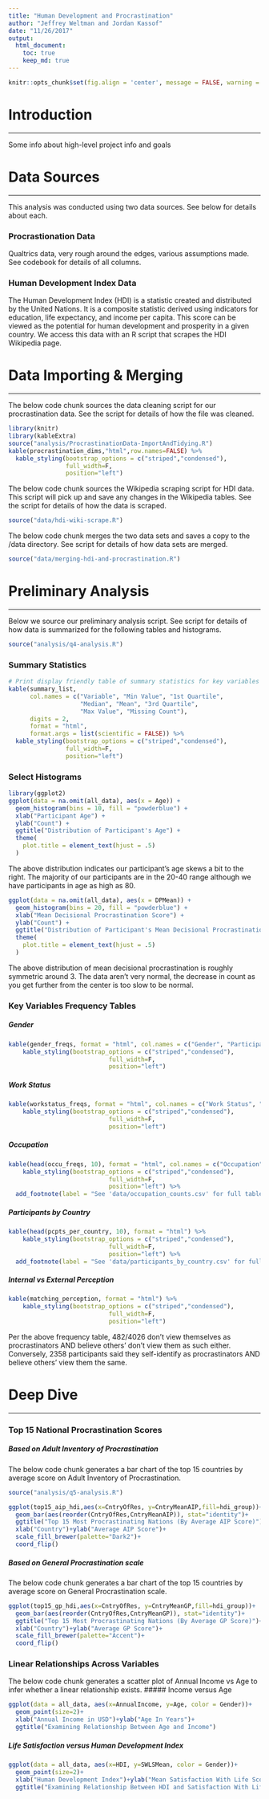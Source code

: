 ```yaml
---
title: "Human Development and Procrastination"
author: "Jeffrey Weltman and Jordan Kassof"
date: "11/26/2017"
output:
  html_document:
    toc: true
    keep_md: true
---
```


```r
knitr::opts_chunk$set(fig.align = 'center', message = FALSE, warning = FALSE)
```
# Introduction
***

Some info about high-level project info and goals

# Data Sources
***

This analysis was conducted using two data sources. See below for details about each.

### Procrastionation Data

Qualtrics data, very rough around the edges, various assumptions made. See codebook for details of all columns.

### Human Development Index Data

The Human Development Index (HDI) is a statistic created and distributed by the United Nations. It is a composite statistic derived using indicators for education, life expectancy, and income per capita. This score can be viewed as the potential for human development and prosperity in a given country. We access this data with an R script that scrapes the HDI Wikipedia page. 

# Data Importing & Merging
***

The below code chunk sources the data cleaning script for our procrastination data. See the script for details of how the file was cleaned.
```r
library(knitr)
library(kableExtra)
source("analysis/ProcrastinationData-ImportAndTidying.R")
kable(procrastination_dims,"html",row.names=FALSE) %>%
  kable_styling(bootstrap_options = c("striped","condensed"), 
                full_width=F, 
                position="left")
```

The below code chunk sources the Wikipedia scraping script for HDI data. This script will pick up and save any changes in the Wikipedia tables. See the script for details of how the data is scraped.
```r
source("data/hdi-wiki-scrape.R")
```


The below code chunk merges the two data sets and saves a copy to the /data directory. See script for details of how data sets are merged.
```r
source("data/merging-hdi-and-procrastination.R")
```

# Preliminary Analysis
***

Below we source our preliminary analysis script. See script for details of how data is summarized for the following tables and histograms.
```r
source("analysis/q4-analysis.R")
```

### Summary Statistics

```r
# Print display friendly table of summary statistics for key variables
kable(summary_list, 
      col.names = c("Variable", "Min Value", "1st Quartile",
                    "Median", "Mean", "3rd Quartile", 
                    "Max Value", "Missing Count"), 
      digits = 2, 
      format = "html",
      format.args = list(scientific = FALSE)) %>%
  kable_styling(bootstrap_options = c("striped","condensed"), 
                full_width=F, 
                position="left")
```

### Select Histograms

```r
library(ggplot2)
ggplot(data = na.omit(all_data), aes(x = Age)) +
  geom_histogram(bins = 10, fill = "powderblue") +
  xlab("Participant Age") +
  ylab("Count") +
  ggtitle("Distribution of Participant's Age") +
  theme(
    plot.title = element_text(hjust = .5)
  )
```

The above distribution indicates our participant's age skews a bit to the right. The majority of our participants are in the 20-40 range although we have participants in age as high as 80.

```r
ggplot(data = na.omit(all_data), aes(x = DPMean)) +
  geom_histogram(bins = 20, fill = "powderblue") +
  xlab("Mean Decisional Procrastination Score") +
  ylab("Count") +
  ggtitle("Distribution of Participant's Mean Decisional Procrastination") +
  theme(
    plot.title = element_text(hjust = .5)
  )

```

The above distribution of mean decisional procrastination is roughly symmetric around 3. The data aren't very normal, the decrease in count as you get further from the center is too slow to be normal.

### Key Variables Frequency Tables

##### Gender
```r
kable(gender_freqs, format = "html", col.names = c("Gender", "Participants")) %>%
    kable_styling(bootstrap_options = c("striped","condensed"), 
                            full_width=F, 
                            position="left")
```

##### Work Status

```r
kable(workstatus_freqs, format = "html", col.names = c("Work Status", "Participants")) %>%
    kable_styling(bootstrap_options = c("striped","condensed"), 
                            full_width=F, 
                            position="left")
```

##### Occupation

```r
kable(head(occu_freqs, 10), format = "html", col.names = c("Occupation", "Participants")) %>%
    kable_styling(bootstrap_options = c("striped","condensed"), 
                            full_width=F, 
                            position="left") %>%
  add_footnote(label = "See 'data/occupation_counts.csv' for full table", notation = 'symbol')
```

##### Participants by Country

```r
kable(head(pcpts_per_country, 10), format = "html") %>%
    kable_styling(bootstrap_options = c("striped","condensed"), 
                            full_width=F, 
                            position="left") %>%
  add_footnote(label = "See 'data/participants_by_country.csv' for full table", notation = 'symbol')
```

##### Internal vs External Perception

```r
kable(matching_perception, format = "html") %>%
    kable_styling(bootstrap_options = c("striped","condensed"), 
                            full_width=F, 
                            position="left")
```

Per the above frequency table, 482/4026 don't view themselves as procrastinators AND believe others' don't view them as such either. Conversely, 2358 participants said they self-identify as procrastinators AND believe others' view them the same.

# Deep Dive
***

### Top 15 National Procrastination Scores

##### Based on Adult Inventory of Procrastination

The below code chunk generates a bar chart of the top 15 countries by average score on Adult Inventory of Procrastination.
```r
source("analysis/q5-analysis.R")

ggplot(top15_aip_hdi,aes(x=CntryOfRes, y=CntryMeanAIP,fill=hdi_group))+
  geom_bar(aes(reorder(CntryOfRes,CntryMeanAIP)), stat="identity")+
  ggtitle("Top 15 Most Procrastinating Nations (By Average AIP Score)")+
  xlab("Country")+ylab("Average AIP Score")+
  scale_fill_brewer(palette="Dark2")+
  coord_flip()
```

##### Based on General Procrastination scale

The below code chunk generates a bar chart of the top 15 countries by average score on General Procrastination scale.
```r
ggplot(top15_gp_hdi,aes(x=CntryOfRes, y=CntryMeanGP,fill=hdi_group))+
  geom_bar(aes(reorder(CntryOfRes,CntryMeanGP)), stat="identity")+
  ggtitle("Top 15 Most Procrastinating Nations (By Average GP Score)")+
  xlab("Country")+ylab("Average GP Score")+
  scale_fill_brewer(palette="Accent")+
  coord_flip()
```

### Linear Relationships Across Variables

The below code chunk generates a scatter plot of Annual Income vs Age to infer whether a linear relationship exists.
##### Income versus Age
```r
ggplot(data = all_data, aes(x=AnnualIncome, y=Age, color = Gender))+
  geom_point(size=2)+
  xlab("Annual Income in USD")+ylab("Age In Years")+
  ggtitle("Examining Relationship Between Age and Income")
```

##### Life Satisfaction versus Human Development Index
```r
ggplot(data = all_data, aes(x=HDI, y=SWLSMean, color = Gender))+
  geom_point(size=2)+
  xlab("Human Development Index")+ylab("Mean Satisfaction With Life Score")+
  ggtitle("Examining Relationship Between HDI and Satisfaction With Life")
```